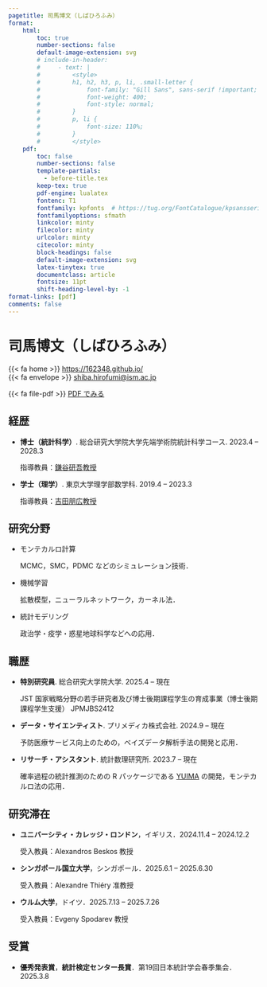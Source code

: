 ```yaml
---
pagetitle: 司馬博文（しばひろふみ）
format:
    html:
        toc: true
        number-sections: false
        default-image-extension: svg
        # include-in-header: 
        #     - text: |
        #         <style>
        #         h1, h2, h3, p, li, .small-letter {
        #             font-family: "Gill Sans", sans-serif !important;
        #             font-weight: 400;
        #             font-style: normal;
        #         }
        #         p, li {
        #             font-size: 110%;
        #         }
        #         </style>
    pdf: 
        toc: false
        number-sections: false
        template-partials: 
          - before-title.tex
        keep-tex: true
        pdf-engine: lualatex
        fontenc: T1
        fontfamily: kpfonts  # https://tug.org/FontCatalogue/kpsansserif/
        fontfamilyoptions: sfmath
        linkcolor: minty
        filecolor: minty
        urlcolor: minty
        citecolor: minty
        block-headings: false
        default-image-extension: svg
        latex-tinytex: true
        documentclass: article
        fontsize: 11pt
        shift-heading-level-by: -1
format-links: [pdf]
comments: false
---
```


::: {layout="[50,50]" layout-valign="bottom"}

::: {#first-column}
# \Huge 司馬博文（しばひろふみ） {.large-letter}
:::

::: {#second-column .artificial-align}

\color{minty}

\hfill [{{< fa home >}}]{.color-minty} [https://162348.github.io/](https://162348.github.io/){.small-letter}\par<br>
\hfill [{{< fa envelope >}}]{.color-minty} [shiba.hirofumi@ism.ac.jp](mailto:shiba.hirofumi@ism.ac.jp){.small-letter}\par

::: {.content-visible when-format="html"}

[{{< fa file-pdf >}}]{.color-minty} [PDF でみる](https://162348.github.io/static/CV/cv_Japanese.pdf){.small-letter}

:::

:::

:::

\vspace{-1em}

## 経歴

::: {.content-visible when-format="pdf"}
\renewcommand{\labelitemi}{\textcolor{minty}{\faGraduationCap}}
:::

* **博士（統計科学）**. 総合研究大学院大学先端学術院統計科学コース. \hfill [2023.4 -- 2028.3]{.cvdate}

    指導教員：[鎌谷研吾教授](https://sites.google.com/view/kengokamatani/home)

* **学士（理学）**. 東京大学理学部数学科. \hfill [2019.4 -- 2023.3]{.cvdate}

    指導教員：[吉田朋広教授](https://www.ms.u-tokyo.ac.jp/~nakahiro/hp-naka-e)

<!-- 総合研究大学院大学（統計科学コース）５年一貫博士課程２年目．

1999年生まれ，男，日本国籍．

日本語，中国語が母語で，英語も話せる（TOEFL iBT 100点）．Python, R でのコーディング経験３年以上，Julia １年以上． -->

## 研究分野

::: {.content-visible when-format="pdf"}
\renewcommand{\labelitemi}{\textcolor{minty}{\faCheck}}
:::

* モンテカルロ計算

    MCMC，SMC，PDMC などのシミュレーション技術．

* 機械学習
  
    拡散模型，ニューラルネットワーク，カーネル法．

* 統計モデリング
  
    政治学・疫学・惑星地球科学などへの応用．

## 職歴

::: {.content-visible when-format="pdf"}
\renewcommand{\labelitemi}{\textcolor{minty}{\faSuitcase}}
:::

* **特別研究員**. 総合研究大学院大学. \hfill [2025.4 -- 現在]{.cvdate}

    JST 国家戦略分野の若⼿研究者及び博⼠後期課程学⽣の育成事業（博⼠後期課程学⽣⽀援） JPMJBS2412 

* **データ・サイエンティスト**. プリメディカ株式会社. \hfill [2024.9 -- 現在]{.cvdate}

    予防医療サービス向上のための，ベイズデータ解析手法の開発と応用．

* **リサーチ・アシスタント**. 統計数理研究所. \hfill [2023.7 -- 現在]{.cvdate}

    確率過程の統計推測のための R パッケージである [YUIMA](https://r-forge.r-project.org/projects/yuima/) の開発，モンテカルロ法の応用．


<!-- 
* **交流研究生**. 東京大学先端科学技術研究センター. \hfill [2023.4 -- 現在]{.cvdate}

    信頼できる AI と機械学習の視点からの経済安全保障の研究．

* **データサイエンティスト**. _IMIS 研究所_. \hfill [2022.8 -- 2024.1]{.cvdate}

    製造業のクライアントに対して統計分析と機械学習のソリューションを提供．
-->

## 研究滞在

::: {.content-visible when-format="pdf"}
\renewcommand{\labelitemi}{\textcolor{minty}{\faUniversity}}
:::

* **ユニバーシティ・カレッジ・ロンドン**，イギリス．\hfill [2024.11.4 -- 2024.12.2]{.cvdate}

  受入教員：Alexandros Beskos 教授

* **シンガポール国立大学**，シンガポール．\hfill [2025.6.1 -- 2025.6.30]{.cvdate}

  受入教員：Alexandre Thiéry 准教授

* **ウルム大学**，ドイツ．\hfill [2025.7.13 -- 2025.7.26]{.cvdate}

  受入教員：Evgeny Spodarev 教授

## 受賞

::: {.content-visible when-format="pdf"}
\renewcommand{\labelitemi}{\textcolor{minty}{\faThumbsUp}}
:::

* **優秀発表賞**，**統計検定センター長賞**．第19回日本統計学会春季集会．\hfill [2025.3.8]{.cvdate}

::: {.content-visible when-format="pdf"}
\renewcommand{\labelitemi}{\textcolor{minty}{\faBookmark}}
:::